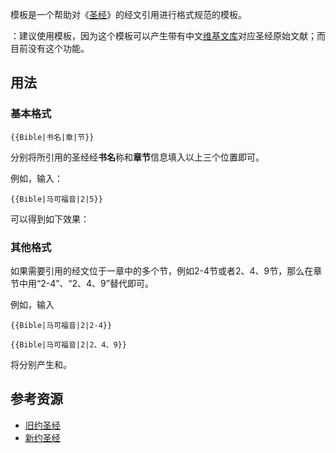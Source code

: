 <noinclude>{{template doc page viewed directly}}</noinclude>
'''{{tl|Bible}}'''模板是一个帮助对《[[圣经]]》的经文引用进行格式规范的模板。

{{注意}}：建议使用'''{{tl|CUV}}'''模板，因为这个模板可以产生带有中文[[维基文库]]对应圣经原始文献；而{{tl|Bible}}目前没有这个功能。

== 用法 ==
=== 基本格式 ===
<pre>{{Bible|书名|章|节}}</pre>

分别将所引用的圣经经'''书名'''称和'''章节'''信息填入以上三个位置即可。

例如，输入：
<pre>{{Bible|马可福音|2|5}}</pre>

可以得到如下效果：'''{{Bible|马可福音|2|5}}'''
=== 其他格式 ===
如果需要引用的经文位于一章中的多个节，例如2-4节或者2、4、9节，那么在章节中用“2-4”、“2、4、9”替代即可。

例如，输入
<pre>{{Bible|马可福音|2|2-4}}</pre>
<pre>{{Bible|马可福音|2|2、4、9}}</pre>

将分别产生'''{{Bible|马可福音|2|2-4}}'''和'''{{Bible|马可福音|2|2、4、9}}'''。

== 参考资源 ==
* [[旧约圣经]]
* [[新约圣经]]